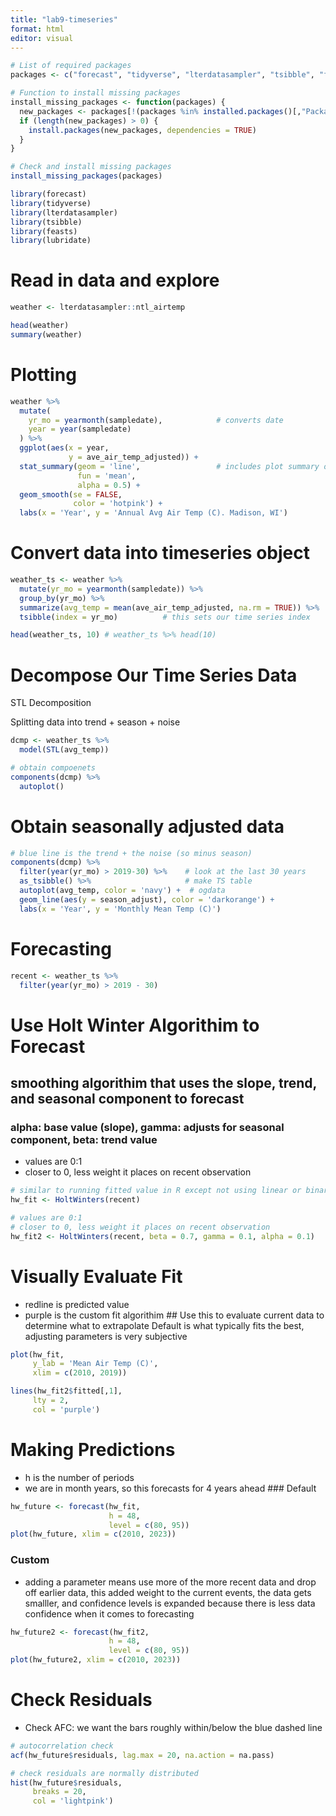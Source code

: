 ```yaml
---
title: "lab9-timeseries"
format: html
editor: visual
---
```


```r
# List of required packages
packages <- c("forecast", "tidyverse", "lterdatasampler", "tsibble", "feasts", "lubridate")

# Function to install missing packages
install_missing_packages <- function(packages) {
  new_packages <- packages[!(packages %in% installed.packages()[,"Package"])]
  if (length(new_packages) > 0) {
    install.packages(new_packages, dependencies = TRUE)
  }
}

# Check and install missing packages
install_missing_packages(packages)

library(forecast)
library(tidyverse)
library(lterdatasampler)
library(tsibble)
library(feasts)
library(lubridate)
```

# Read in data and explore

```r
weather <- lterdatasampler::ntl_airtemp

head(weather)
summary(weather)
```

# Plotting

```r
weather %>% 
  mutate(
    yr_mo = yearmonth(sampledate),            # converts date
    year = year(sampledate)
  ) %>% 
  ggplot(aes(x = year, 
             y = ave_air_temp_adjusted)) +
  stat_summary(geom = 'line',                 # includes plot summary of value x amount lvls & associated changes 
               fun = 'mean',
               alpha = 0.5) +
  geom_smooth(se = FALSE,
              color = 'hotpink') +
  labs(x = 'Year', y = 'Annual Avg Air Temp (C). Madison, WI') 
```

# Convert data into timeseries object

```r

weather_ts <- weather %>% 
  mutate(yr_mo = yearmonth(sampledate)) %>% 
  group_by(yr_mo) %>% 
  summarize(avg_temp = mean(ave_air_temp_adjusted, na.rm = TRUE)) %>% 
  tsibble(index = yr_mo)          # this sets our time series index

head(weather_ts, 10) # weather_ts %>% head(10)
```

# Decompose Our Time Series Data

STL Decomposition

Splitting data into trend + season + noise

```r
dcmp <- weather_ts %>% 
  model(STL(avg_temp))

# obtain compoenets 
components(dcmp) %>% 
  autoplot()
```

# Obtain seasonally adjusted data

```r
# blue line is the trend + the noise (so minus season)
components(dcmp) %>% 
  filter(year(yr_mo) > 2019-30) %>%    # look at the last 30 years
  as_tsibble() %>%                     # make TS table
  autoplot(avg_temp, color = 'navy') +  # ogdata
  geom_line(aes(y = season_adjust), color = 'darkorange') +
  labs(x = 'Year', y = 'Monthly Mean Temp (C)')

```

# Forecasting

```r
recent <- weather_ts %>% 
  filter(year(yr_mo) > 2019 - 30)
```

# Use Holt Winter Algorithim to Forecast

## smoothing algorithim that uses the slope, trend, and seasonal component to forecast

### alpha: base value (slope), gamma: adjusts for seasonal component, beta: trend value

-   values are 0:1
-   closer to 0, less weight it places on recent observation

```r
# similar to running fitted value in R except not using linear or binary regressions
hw_fit <- HoltWinters(recent)

# values are 0:1
# closer to 0, less weight it places on recent observation
hw_fit2 <- HoltWinters(recent, beta = 0.7, gamma = 0.1, alpha = 0.1)
```

# Visually Evaluate Fit

-   redline is predicted value
-   purple is the custom fit algorithim \## Use this to evaluate current data to determine what to extrapolate Default is what typically fits the best, adjusting parameters is very subjective

```r
plot(hw_fit,
     y_lab = 'Mean Air Temp (C)', 
     xlim = c(2010, 2019))

lines(hw_fit2$fitted[,1],
     lty = 2,
     col = 'purple')
```

# Making Predictions

-   h is the number of periods
-   we are in month years, so this forecasts for 4 years ahead \### Default

```r
hw_future <- forecast(hw_fit,
                      h = 48,
                      level = c(80, 95))
plot(hw_future, xlim = c(2010, 2023))
```

### Custom

-   adding a parameter means use more of the more recent data and drop off earlier data, this added weight to the current events, the data gets smalller, and confidence levels is expanded because there is less data confidence when it comes to forecasting

```r
hw_future2 <- forecast(hw_fit2,
                      h = 48,
                      level = c(80, 95))
plot(hw_future2, xlim = c(2010, 2023))
```

# Check Residuals

-   Check AFC: we want the bars roughly within/below the blue dashed line

```r
# autocorrelation check
acf(hw_future$residuals, lag.max = 20, na.action = na.pass)

# check residuals are normally distributed
hist(hw_future$residuals,
     breaks = 20,
     col = 'lightpink')
```
